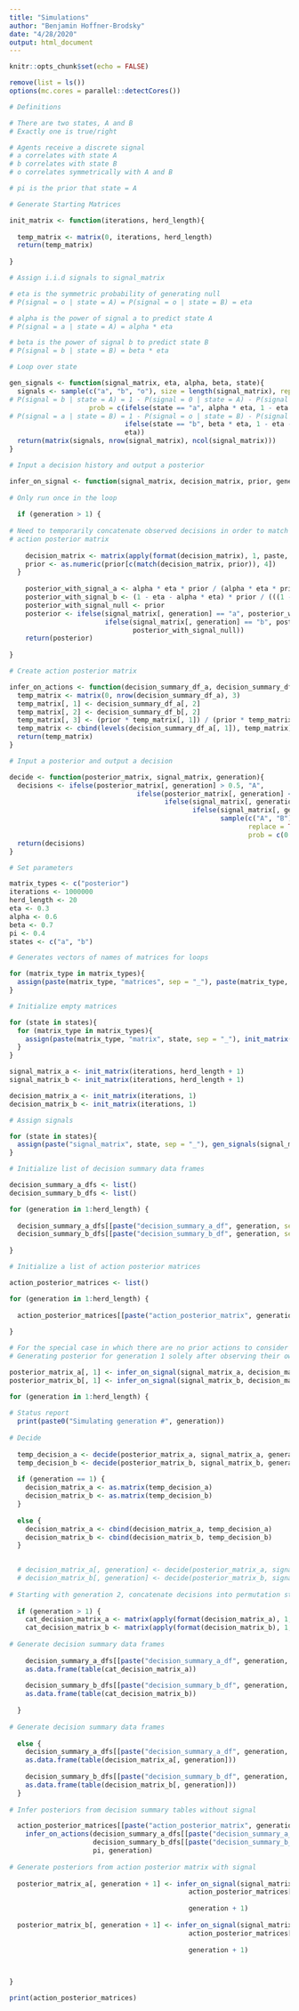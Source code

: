```yaml
---
title: "Simulations"
author: "Benjamin Hoffner-Brodsky"
date: "4/28/2020"
output: html_document
---
```


```r
knitr::opts_chunk$set(echo = FALSE)

remove(list = ls())
options(mc.cores = parallel::detectCores())

# Definitions

# There are two states, A and B 
# Exactly one is true/right 

# Agents receive a discrete signal
# a correlates with state A
# b correlates with state B 
# o correlates symmetrically with A and B

# pi is the prior that state = A

```

```r

# Generate Starting Matrices

init_matrix <- function(iterations, herd_length){
  
  temp_matrix <- matrix(0, iterations, herd_length)
  return(temp_matrix)
  
}

# Assign i.i.d signals to signal_matrix 

# eta is the symmetric probability of generating null 
# P(signal = o | state = A) = P(signal = o | state = B) = eta

# alpha is the power of signal a to predict state A
# P(signal = a | state = A) = alpha * eta 

# beta is the power of signal b to predict state B 
# P(signal = b | state = B) = beta * eta

# Loop over state 

gen_signals <- function(signal_matrix, eta, alpha, beta, state){
  signals <- sample(c("a", "b", "o"), size = length(signal_matrix), replace = TRUE, 
# P(signal = b | state = A) = 1 - P(signal = 0 | state = A) - P(signal = a | state = A)
                    prob = c(ifelse(state == "a", alpha * eta, 1 - eta - beta * eta),
# P(signal = a | state = B) = 1 - P(signal = o | state = B) - P(signal = b | state = B)
                             ifelse(state == "b", beta * eta, 1 - eta - alpha * eta),
                             eta))
  return(matrix(signals, nrow(signal_matrix), ncol(signal_matrix)))
}

# Input a decision history and output a posterior

infer_on_signal <- function(signal_matrix, decision_matrix, prior, generation){
    
# Only run once in the loop
  
  if (generation > 1) {
    
# Need to temporarily concatenate observed decisions in order to match with
# action posterior matrix
    
    decision_matrix <- matrix(apply(format(decision_matrix), 1, paste, collapse = ""), iterations, 1)
    prior <- as.numeric(prior[c(match(decision_matrix, prior)), 4])
  }
  
    posterior_with_signal_a <- alpha * eta * prior / (alpha * eta * prior + (1 - eta - beta * eta) * (1 - prior))
    posterior_with_signal_b <- (1 - eta - alpha * eta) * prior / (((1 - eta - alpha * eta) * prior) + beta * eta * (1 - prior))
    posterior_with_signal_null <- prior
    posterior <- ifelse(signal_matrix[, generation] == "a", posterior_with_signal_a,
                        ifelse(signal_matrix[, generation] == "b", posterior_with_signal_b,
                               posterior_with_signal_null))
    return(posterior)
    
}

# Create action posterior matrix

infer_on_actions <- function(decision_summary_df_a, decision_summary_df_b, prior, generation){
  temp_matrix <- matrix(0, nrow(decision_summary_df_a), 3)
  temp_matrix[, 1] <- decision_summary_df_a[, 2]
  temp_matrix[, 2] <- decision_summary_df_b[, 2]
  temp_matrix[, 3] <- (prior * temp_matrix[, 1]) / (prior * temp_matrix[, 1] + (1 - prior) * temp_matrix[, 2])
  temp_matrix <- cbind(levels(decision_summary_df_a[, 1]), temp_matrix)
  return(temp_matrix)
}

# Input a posterior and output a decision

decide <- function(posterior_matrix, signal_matrix, generation){
  decisions <- ifelse(posterior_matrix[, generation] > 0.5, "A", 
                                ifelse(posterior_matrix[, generation] < 0.5, "B",
                                       ifelse(signal_matrix[, generation] == "a", "A",
                                              ifelse(signal_matrix[, generation] == "b", "B",
                                                     sample(c("A", "B"), 
                                                            replace = TRUE, 
                                                            prob = c(0.5, 0.5))))))
  return(decisions)
}


```

```r

# Set parameters

matrix_types <- c("posterior")
iterations <- 1000000
herd_length <- 20
eta <- 0.3
alpha <- 0.6
beta <- 0.7
pi <- 0.4
states <- c("a", "b") 

# Generates vectors of names of matrices for loops

for (matrix_type in matrix_types){
  assign(paste(matrix_type, "matrices", sep = "_"), paste(matrix_type, "matrix", states, sep = "_"))
}

# Initialize empty matrices

for (state in states){
  for (matrix_type in matrix_types){
    assign(paste(matrix_type, "matrix", state, sep = "_"), init_matrix(iterations, herd_length + 1))
  }
}

signal_matrix_a <- init_matrix(iterations, herd_length + 1)
signal_matrix_b <- init_matrix(iterations, herd_length + 1)

decision_matrix_a <- init_matrix(iterations, 1)
decision_matrix_b <- init_matrix(iterations, 1)

# Assign signals 

for (state in states){
  assign(paste("signal_matrix", state, sep = "_"), gen_signals(signal_matrix_a, eta, alpha, beta, state))
}

# Initialize list of decision summary data frames

decision_summary_a_dfs <- list()
decision_summary_b_dfs <- list()

for (generation in 1:herd_length) {
  
  decision_summary_a_dfs[[paste("decision_summary_a_df", generation, sep = "_")]] <- data.frame(NULL)
  decision_summary_b_dfs[[paste("decision_summary_b_df", generation, sep = "_")]] <- data.frame(NULL)
  
}

# Initialize a list of action posterior matrices

action_posterior_matrices <- list()

for (generation in 1:herd_length) {
  
  action_posterior_matrices[[paste("action_posterior_matrix", generation, sep = "_")]] <- data.frame(NULL)
  
}

```

```r

# For the special case in which there are no prior actions to consider
# Generating posterior for generation 1 solely after observing their own signal

posterior_matrix_a[, 1] <- infer_on_signal(signal_matrix_a, decision_matrix_a, pi, 1)
posterior_matrix_b[, 1] <- infer_on_signal(signal_matrix_b, decision_matrix_b, pi, 1)

for (generation in 1:herd_length) {
  
# Status report
  print(paste0("Simulating generation #", generation))
  
# Decide
  
  temp_decision_a <- decide(posterior_matrix_a, signal_matrix_a, generation)
  temp_decision_b <- decide(posterior_matrix_b, signal_matrix_b, generation)
  
  if (generation == 1) {
    decision_matrix_a <- as.matrix(temp_decision_a)
    decision_matrix_b <- as.matrix(temp_decision_b)
  }
  
  else {
    decision_matrix_a <- cbind(decision_matrix_a, temp_decision_a)
    decision_matrix_b <- cbind(decision_matrix_b, temp_decision_b)
  }
  

  # decision_matrix_a[, generation] <- decide(posterior_matrix_a, signal_matrix_a, generation)
  # decision_matrix_b[, generation] <- decide(posterior_matrix_b, signal_matrix_b, generation)
  
# Starting with generation 2, concatenate decisions into permutation string
  
  if (generation > 1) {
    cat_decision_matrix_a <- matrix(apply(format(decision_matrix_a), 1, paste, collapse = ""), iterations, 1)
    cat_decision_matrix_b <- matrix(apply(format(decision_matrix_b), 1, paste, collapse = ""), iterations, 1)
    
# Generate decision summary data frames
    
    decision_summary_a_dfs[[paste("decision_summary_a_df", generation, sep = "_")]] <- 
    as.data.frame(table(cat_decision_matrix_a))
  
    decision_summary_b_dfs[[paste("decision_summary_b_df", generation, sep = "_")]] <- 
    as.data.frame(table(cat_decision_matrix_b))
    
  }
  
# Generate decision summary data frames
  
  else {
    decision_summary_a_dfs[[paste("decision_summary_a_df", generation, sep = "_")]] <- 
    as.data.frame(table(decision_matrix_a[, generation]))
  
    decision_summary_b_dfs[[paste("decision_summary_b_df", generation, sep = "_")]] <- 
    as.data.frame(table(decision_matrix_b[, generation]))
  }
  
# Infer posteriors from decision summary tables without signal

  action_posterior_matrices[[paste("action_posterior_matrix", generation, sep = "_")]] <- 
    infer_on_actions(decision_summary_a_dfs[[paste("decision_summary_a_df", generation, sep = "_")]], 
                     decision_summary_b_dfs[[paste("decision_summary_b_df", generation, sep = "_")]],
                     pi, generation)
  
# Generate posteriors from action posterior matrix with signal
  
  posterior_matrix_a[, generation + 1] <- infer_on_signal(signal_matrix_a, decision_matrix_a, 
                                             action_posterior_matrices[[paste("action_posterior_matrix", 
                                                                              generation, sep = "_")]],
                                             generation + 1)
  
  posterior_matrix_b[, generation + 1] <- infer_on_signal(signal_matrix_b, decision_matrix_b, 
                                             action_posterior_matrices[[paste("action_posterior_matrix", 
                                                                              generation, sep = "_")]],
                                             generation + 1)
  


}

```

```r

print(action_posterior_matrices)
```



